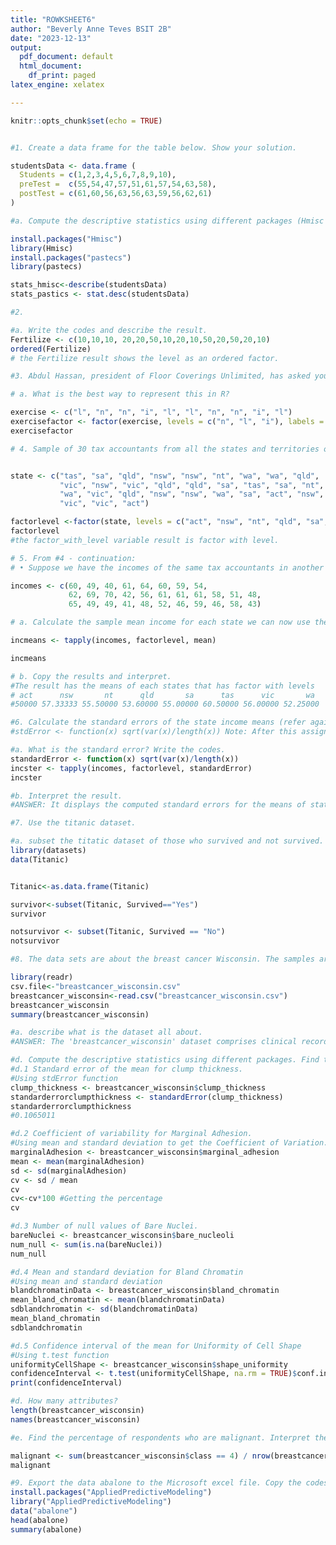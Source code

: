 ```yaml
---
title: "ROWKSHEET6"
author: "Beverly Anne Teves BSIT 2B"
date: "2023-12-13"
output:
  pdf_document: default
  html_document:
    df_print: paged
latex_engine: xelatex

---
```


```r
knitr::opts_chunk$set(echo = TRUE)



```

```r

#1. Create a data frame for the table below. Show your solution.

studentsData <- data.frame (
  Students = c(1,2,3,4,5,6,7,8,9,10),
  preTest =  c(55,54,47,57,51,61,57,54,63,58),
  postTest = c(61,60,56,63,56,63,59,56,62,61)
)

#a. Compute the descriptive statistics using different packages (Hmisc and pastecs).Write the codes and its result

install.packages("Hmisc")
library(Hmisc)
install.packages("pastecs")
library(pastecs)

stats_hmisc<-describe(studentsData)
stats_pastics <- stat.desc(studentsData)

#2. 

#a. Write the codes and describe the result.
Fertilize <- c(10,10,10, 20,20,50,10,20,10,50,20,50,20,10)
ordered(Fertilize)
# the Fertilize result shows the level as an ordered factor.

#3. Abdul Hassan, president of Floor Coverings Unlimited, has asked you to study the ex-ercise levels undertaken by 10 subjects were “l”, “n”, “n”, “i”, “l” , “l”, “n”,“n”, “i”, “l” ; n=none, l=light, i=intense.

# a. What is the best way to represent this in R?

exercise <- c("l", "n", "n", "i", "l", "l", "n", "n", "i", "l")
exercisefactor <- factor(exercise, levels = c("n", "l", "i"), labels = c("none", "light", "intense"))
exercisefactor

# 4. Sample of 30 tax accountants from all the states and territories of Australia and their individual state of origin is specified by a character vector of state mnemonics as:


state <- c("tas", "sa", "qld", "nsw", "nsw", "nt", "wa", "wa", "qld",
           "vic", "nsw", "vic", "qld", "qld", "sa", "tas", "sa", "nt",
           "wa", "vic", "qld", "nsw", "nsw", "wa", "sa", "act", "nsw",
           "vic", "vic", "act")

factorlevel <-factor(state, levels = c("act", "nsw", "nt", "qld", "sa", "tas", "vic", "wa") )  
factorlevel
#the factor_with_level variable result is factor with level.

# 5. From #4 - continuation:
# • Suppose we have the incomes of the same tax accountants in another vector (in suitably large units of money)

incomes <- c(60, 49, 40, 61, 64, 60, 59, 54,
             62, 69, 70, 42, 56, 61, 61, 61, 58, 51, 48,
             65, 49, 49, 41, 48, 52, 46, 59, 46, 58, 43)

# a. Calculate the sample mean income for each state we can now use the special function tapply():

incmeans <- tapply(incomes, factorlevel, mean)

incmeans

# b. Copy the results and interpret.
#The result has the means of each states that has factor with levels 
# act      nsw       nt      qld       sa      tas      vic       wa 
#50000 57.33333 55.50000 53.60000 55.00000 60.50000 56.00000 52.25000

#6. Calculate the standard errors of the state income means (refer again to number 3) 
#stdError <- function(x) sqrt(var(x)/length(x)) Note: After this assignment, the standard errors are calculated by: incster <- tapply(incomes, statef, stdError)

#a. What is the standard error? Write the codes.
standardError <- function(x) sqrt(var(x)/length(x))
incster <- tapply(incomes, factorlevel, standardError)
incster

#b. Interpret the result.
#ANSWER: It displays the computed standard errors for the means of state incomes. A smaller standard error for the state income mean indicates that the sample mean income provides a more accurate estimate of the actual population mean income for that state. Conversely, a larger standard error implies greater variability in the sample mean and less accuracy in estimating the true population mean.

#7. Use the titanic dataset.

#a. subset the titatic dataset of those who survived and not survived. Show the codes and its result.
library(datasets)
data(Titanic)


Titanic<-as.data.frame(Titanic)

survivor<-subset(Titanic, Survived=="Yes")
survivor

notsurvivor <- subset(Titanic, Survived == "No")
notsurvivor

#8. The data sets are about the breast cancer Wisconsin. The samples arrive periodically as Dr. Wolberg reports his clinical cases. The database therefore reflects this chronologihttps://drive.google.com/file/d/16MFLoehCgx2MJuNSAuB2CsBy6eDIIru/view?usp=drive_link)

library(readr)
csv.file<-"breastcancer_wisconsin.csv"
breastcancer_wisconsin<-read.csv("breastcancer_wisconsin.csv")
breastcancer_wisconsin
summary(breastcancer_wisconsin)

#a. describe what is the dataset all about.
#ANSWER: The 'breastcancer_wisconsin' dataset comprises clinical records detailing various cases. These records include an identification number and indicate the degree of malignancy for each breast cancer case, represented numerically on a scale from 1 to 10.

#d. Compute the descriptive statistics using different packages. Find the values of:
#d.1 Standard error of the mean for clump thickness.
#Using stdError function
clump_thickness <- breastcancer_wisconsin$clump_thickness
standarderrorclumpthickness <- standardError(clump_thickness)
standarderrorclumpthickness
#0.1065011

#d.2 Coefficient of variability for Marginal Adhesion.
#Using mean and standard deviation to get the Coefficient of Variation. 
marginalAdhesion <- breastcancer_wisconsin$marginal_adhesion
mean <- mean(marginalAdhesion)
sd <- sd(marginalAdhesion)
cv <- sd / mean
cv
cv<-cv*100 #Getting the percentage
cv

#d.3 Number of null values of Bare Nuclei.
bareNuclei <- breastcancer_wisconsin$bare_nucleoli
num_null <- sum(is.na(bareNuclei))
num_null

#d.4 Mean and standard deviation for Bland Chromatin
#Using mean and standard deviation
blandchromatinData <- breastcancer_wisconsin$bland_chromatin
mean_bland_chromatin <- mean(blandchromatinData)
sdblandchromatin <- sd(blandchromatinData)
mean_bland_chromatin
sdblandchromatin

#d.5 Confidence interval of the mean for Uniformity of Cell Shape
#Using t.test function
uniformityCellShape <- breastcancer_wisconsin$shape_uniformity
confidenceInterval <- t.test(uniformityCellShape, na.rm = TRUE)$conf.int
print(confidenceInterval)

#d. How many attributes?
length(breastcancer_wisconsin)
names(breastcancer_wisconsin)

#e. Find the percentage of respondents who are malignant. Interpret the results

malignant <- sum(breastcancer_wisconsin$class == 4) / nrow(breastcancer_wisconsin) * 100
malignant

#9. Export the data abalone to the Microsoft excel file. Copy the codes.
install.packages("AppliedPredictiveModeling")
library("AppliedPredictiveModeling")
data("abalone")
head(abalone)
summary(abalone)
```